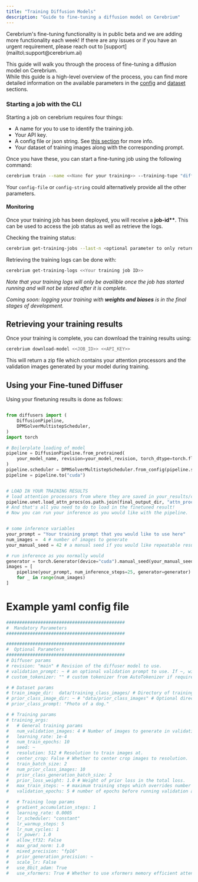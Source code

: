 ```yaml
---
title: "Training Diffusion Models"
description: "Guide to fine-tuning a diffusion model on Cerebrium"
---
```


<Note>
  Cerebrium's fine-tuning functionality is in public beta and we are adding
  more functionality each week! If there are any issues or if you have an urgent requirement, please reach
  out to [support](mailto\:support@cerebrium.ai) 
</Note>


This guide will walk you through the process of fine-tuning a diffusion model on Cerebrium.  
While this guide is a high-level overview of the process, you can find more detailed information on the available parameters in the [config](/cerebrium/fine-tuning/diffusion-models/config.mdx) and [dataset](/cerebrium/fine-tuning/diffusion-models/dataset.mdx) sections.

### Starting a job with the CLI

Starting a job on cerebrium requires four things:

- A name for you to use to identify the training job.
- Your API key.
- A config file or json string. See [this section](/cerebrium/fine-tuning/diffusion-models/config.mdx) for more info.
- Your dataset of training images along with the corresponding prompt.

Once you have these, you can start a fine-tuning job using the following command:

```bash
cerebrium train --name <<Name for your training>> --training-tupe "diffuser" --api-key <<Your api key if you haven't logged in>> --config-file <<Path to your config file>>
```

Your `config-file` or `config-string` could alternatively provide all the other parameters.

#### Monitoring

Once your training job has been deployed, you will receive a **job-id\*\***. This can be used to access the job status as well as retrieve the logs.

Checking the training status:

```bash
cerebrium get-training-jobs --last-n <optional parameter to only return the status of the last n runs>
```

Retrieving the training logs can be done with:

```bash
cerebrium get-training-logs <<Your training job ID>>
```

_Note that your training logs will only be availible once the job has started running and will not be stored after it is complete._

_Coming soon: logging your training with **weights and biases** is in the final stages of development._

## Retrieving your training results

Once your training is complete, you can download the training results using:

```bash
cerebrium download-model <<JOB_ID>> <<API_KEY>>
```

This will return a zip file which contains your attention processors and the validation images generated by your model during training.

## Using your Fine-tuned Diffuser

Using your finetuning results is done as follows:

```python

from diffusers import (
    DiffusionPipeline,
    DPMSolverMultistepScheduler,
)
import torch

# Boilerplate loading of model
pipeline = DiffusionPipeline.from_pretrained(
    your_model_name, revision=your_model_revision, torch_dtype=torch.float16
)
pipeline.scheduler = DPMSolverMultistepScheduler.from_config(pipeline.scheduler.config)
pipeline = pipeline.to("cuda")


# LOAD IN YOUR TRAINING RESULTS
# load attention processors from where they are saved in your_results/checkpoints/final/attn_procs/pytorch_lora_weights.bin
pipeline.unet.load_attn_procs(os.path.join(final_output_dir, "attn_procs"))
# And that's all you need to do to load in the finetuned result!
# Now you can run your inference as you would like with the pipeline.


# some inference variables
your_prompt = "Your training prompt that you would like to use here"
num_images =  4 # number of images to generate
your_manual_seed = 42 # a manual seed if you would like repeatable results

# run inference as you normally would
generator = torch.Generator(device="cuda").manual_seed(your_manual_seed)
images = [
    pipeline(your_prompt, num_inference_steps=25, generator=generator).images[0]
    for _ in range(num_images)
]

```


# Example yaml config file
```yaml
#############################################
#  Mandatory Parameters
#############################################

#############################################
#  Optional Parameters
#############################################
# Diffuser params
# revision: "main" # Revision of the diffuser model to use.
# validation_prompt: ~ # an optional validation prompt to use. If ~, will use the training prompt.
# custom_tokenizer: "" # custom tokenizer from AutoTokenizer if required.

# # Dataset params
# train_image_dir:  data/training_class_images/ # Directory of training images.
# prior_class_image_dir: ~ # "data/prior_class_images" # Optional directory of images to use for prior class.
# prior_class_prompt: "Photo of a dog."

# # Training params
# training_args:
#   # General training params
#   num_validation_images: 4 # Number of images to generate in validation.
#   learning_rate: 1e-4
#   num_train_epochs: 10
#   seed: ~
#   resolution: 512 # Resolution to train images at.
#   center_crop: False # Whether to center crop images to resolution.
#   train_batch_size: 2
#   num_prior_class_images: 10
#   prior_class_generation_batch_size: 2
#   prior_loss_weight: 1.0 # Weight of prior loss in the total loss.
#   max_train_steps: ~ # maximum training steps which overrides number of training epochs
#   validation_epochs: 5 # number of epochs before running validation and checkpointing

#   # Training loop params
#   gradient_accumulation_steps: 1
#   learning_rate: 0.0005
#   lr_scheduler: "constant"
#   lr_warmup_steps: 5
#   lr_num_cycles: 1
#   lr_power: 1.0
#   allow_tf32: False
#   max_grad_norm: 1.0
#   mixed_precision: "fp16"
#   prior_generation_precision: ~
#   scale_lr: False
#   use_8bit_adam: True
#   use_xformers: True # Whether to use xformers memory efficient attention or not.
``` 

